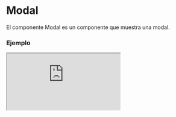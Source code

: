 
# Modal

El componente Modal es un componente que muestra una modal.

### Ejemplo

<Iframe src="https://fenextjs-component-storybook.vercel.app/iframe.html?args=&id=modal-modal--index&viewMode=story" />

### Importacion

Para importar el componente Modal, se puede hacer desde fenextjs o fenextjs-component

```tsx copy
import { Modal, ModalProps } from "fenextjs/cjs/component/Modal/Modal";
```

o

```tsx copy
import { Modal, ModalProps } from "fenextjs-component/cjs/Modal/Modal";
```

### Parametros

| Parametro                |                                       Tipo                                       | Requerido | Default | Descripcion                                   |
| ------------------------ | :------------------------------------------------------------------------------: | :-------: | :-----: | :-------------------------------------------- |
| children                 |                                   `ReactNode`                                    |    Sí     |         | Contenido del modal.                          |
| type                     | ` "top" \| "left" \| "right" \| "bottom" \| "center" \| "full" \| "layout-grid"` |    No     |         | Tipo de modal.                                |
| active                   |                                    `boolean`                                     |    No     |         | Indica si el modal está activo.               |
| onClose                  |                                   `() => void`                                   |    No     |         | Función a llamar cuando se cierra el modal.   |
| \_t                      |                                     `string`                                     |    No     |         | Propiedad de internacionalización.            |
| ElementActionModalActive |                                   `ReactNode`                                    |    No     |         | Elemento con `onClick` para activar el modal. |
| onActive                 |                                   `() => void`                                   |    No     |         | Función a llamar cuando se activa el modal.   |
| className                |                                     `string`                                     |    No     |         | Clase personalizada para el modal.            |
| style                    |                                 `CSSProperties`                                  |    No     |         | Estilos personalizados para el modal.         |

### Storybook

Para ver el storybook del componente lo puede hacer con este [link](https://fenextjs-component-storybook.vercel.app/?path=/story/modal-modal--index)

### Usos

- Uso básico del componente Modal

```tsx copy
<Modal />
```

